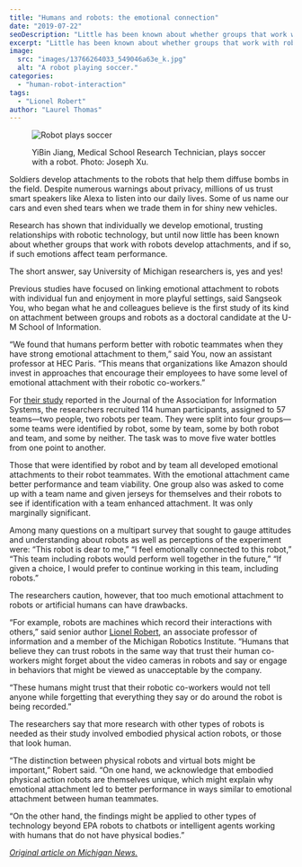 ```yaml
---
title: "Humans and robots: the emotional connection"
date: "2019-07-22"
seoDescription: "Little has been known about whether groups that work with robots develop attachments"
excerpt: "Little has been known about whether groups that work with robots develop attachments, and if so, if such emotions affect team performance."
image:
  src: "images/13766264033_549046a63e_k.jpg"
  alt: "A robot playing soccer."
categories:
  - "human-robot-interaction"
tags:
  - "Lionel Robert"
author: "Laurel Thomas"
---
```


<figure>

![Robot plays soccer](images/13766264033_549046a63e_k-1024x683.jpg)

<figcaption>

YiBin Jiang, Medical School Research Technician, plays soccer with a robot. Photo: Joseph Xu.

</figcaption>

</figure>

Soldiers develop attachments to the robots that help them diffuse bombs in the field. Despite numerous warnings about privacy, millions of us trust smart speakers like Alexa to listen into our daily lives. Some of us name our cars and even shed tears when we trade them in for shiny new vehicles.

Research has shown that individually we develop emotional, trusting relationships with robotic technology, but until now little has been known about whether groups that work with robots develop attachments, and if so, if such emotions affect team performance. 



The short answer, say University of Michigan researchers is, yes and yes!

Previous studies have focused on linking emotional attachment to robots with individual fun and enjoyment in more playful settings, said Sangseok You, who began what he and colleagues believe is the first study of its kind on attachment between groups and robots as a doctoral candidate at the U-M School of Information. 

“We found that humans perform better with robotic teammates when they have strong emotional attachment to them,” said You, now an assistant professor at HEC Paris. “This means that organizations like Amazon should invest in approaches that encourage their employees to have some level of emotional attachment with their robotic co-workers.”

For [their study](https://aisel.aisnet.org/jais/vol19/iss5/2/) reported in the Journal of the Association for Information Systems, the researchers recruited 114 human participants, assigned to 57 teams—two people, two robots per team. They were split into four groups—some teams were identified by robot, some by team, some by both robot and team, and some by neither. The task was to move five water bottles from one point to another.     

Those that were identified by robot and by team all developed emotional attachments to their robot teammates. With the emotional attachment came better performance and team viability. One group also was asked to come up with a team name and given jerseys for themselves and their robots to see if identification with a team enhanced attachment. It was only marginally significant.

Among many questions on a multipart survey that sought to gauge attitudes and understanding about robots as well as perceptions of the experiment were: “This robot is dear to me,” “I feel emotionally connected to this robot,” “This team including robots would perform well together in the future,” “If given a choice, I would prefer to continue working in this team, including robots.”

The researchers caution, however, that too much emotional attachment to robots or artificial humans can have drawbacks. 

“For example, robots are machines which record their interactions with others,” said senior author [Lionel Robert](https://robotics.umich.edu/profile/lionel-robert/), an associate professor of information and a member of the Michigan Robotics Institute. “Humans that believe they can trust robots in the same way that trust their human co-workers might forget about the video cameras in robots and say or engage in behaviors that might be viewed as unacceptable by the company.

“These humans might trust that their robotic co-workers would not tell anyone while forgetting that everything they say or do around the robot is being recorded.” 

The researchers say that more research with other types of robots is needed as their study involved embodied physical action robots, or those that look human.

“The distinction between physical robots and virtual bots might be important,” Robert said. “On one hand, we acknowledge that embodied physical action robots are themselves unique, which might explain why emotional attachment led to better performance in ways similar to emotional attachment between human teammates. 

“On the other hand, the findings might be applied to other types of technology beyond EPA robots to chatbots or intelligent agents working with humans that do not have physical bodies.”

_[Original article on Michigan News.](https://news.umich.edu/humans-robot-teams-work-better-when-theres-an-emotional-connection/)_
